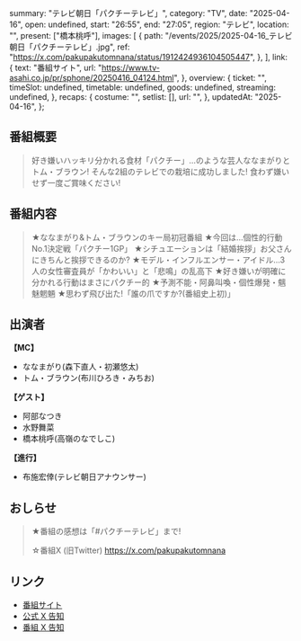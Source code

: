   summary: "テレビ朝日「パクチーテレビ」",
  category: "TV",
  date: "2025-04-16",
  open: undefined,
  start: "26:55",
  end: "27:05",
  region: "テレビ",
  location: "",
  present: ["橋本桃呼"],
  images: [
    {
      path: "/events/2025/2025-04-16_テレビ朝日「パクチーテレビ」.jpg",
      ref: "https://x.com/pakupakutomnana/status/1912424936104505447",
    },
  ],
  link: {
    text: "番組サイト",
    url: "https://www.tv-asahi.co.jp/pr/sphone/20250416_04124.html",
  },
  overview: {
    ticket: "",
    timeSlot: undefined,
    timetable: undefined,
    goods: undefined,
    streaming: undefined,
  },
  recaps: {
    costume: "",
    setlist: [],
    url: "",
  },
  updatedAt: "2025-04-16",
};

## 番組概要

> 好き嫌いハッキリ分かれる食材「パクチー」…のような芸人ななまがりとトム・ブラウン!
> そんな2組のテレビでの栽培に成功しました!
> 食わず嫌いせず一度ご賞味ください!

## 番組内容

> ★ななまがり&トム・ブラウンのキー局初冠番組
> ★今回は…個性的行動No.1決定戦「パクチー1GP」
> ★シチュエーションは「結婚挨拶」お父さんにきちんと挨拶できるのか?
> ★モデル・インフルエンサー・アイドル…3人の女性審査員が「かわいい」と「悲鳴」の乱高下
> ★好き嫌いが明確に分かれる行動はまさにパクチー的
> ★予測不能・阿鼻叫喚・個性爆発・魑魅魍魎
> ★思わず飛び出た!「誰の爪ですか?(番組史上初)」

## 出演者

**【MC】**

- ななまがり(森下直人・初瀬悠太)
- トム・ブラウン(布川ひろき・みちお)

**【ゲスト】**

- 阿部なつき
- 水野舞菜
- 橋本桃呼(高嶺のなでしこ)

**【進行】**

- 布施宏倖(テレビ朝日アナウンサー)

## おしらせ

> ★番組の感想は「#パクチーテレビ」まで!
>
> ☆番組X (旧Twitter) https://x.com/pakupakutomnana

## リンク

- [番組サイト](https://www.tv-asahi.co.jp/pr/sphone/20250416_04124.html)
- [公式 X 告知](https://x.com/takanenofficial/status/1912362890386108914)
- [番組 X 告知](https://x.com/pakupakutomnana/status/1912424936104505447)
